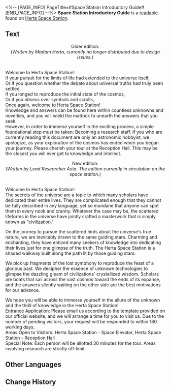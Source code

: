 <%-- [PAGE_INFO]
PageTitle=#Space Station Introductory Guide#
[END_PAGE_INFO] --%>
{{Readable Infobox
|id           = 136
|partIds      = 190282
|title        = 
|image        = Item Journal.png
|world        = Herta Space Station
|parts        = 1
|author       = <!--to be added-->
|description  = An introductory guide for Space station visitors.
|part1        = Space Station Introductory Guide
|source1      = {{cx|Source missing}}
|characters   = Herta
|factions     = 
}}
'''Space Station Introductory Guide''' is a [[readable]] found on [[Herta Space Station]].
<!--
==Location==
{{Map Embed|<map name>|<marker id>}}
-->
==Text==
<div align="center">Older edition:<br />
''(Written by Madam Herta, currently no longer distributed due to design issues.)''</div><br />Welcome to Herta Space Station!<br />
If your pursuit for the limits of life had extended to the universe itself,<br />
Or if you question whether the debate about universal truths had truly been settled,<br />
If you longed to reproduce the initial state of the cosmos,<br />
Or if you obsess over symbols and scrolls,<br />
Once again, welcome to Herta Space Station!<br />
Knowledge and answers can be found here within countless unknowns and novelties, and you will wield the mattock to unearth the answers that you seek.<br />
However, in order to immerse yourself in the exciting process, a simple foundational step must be taken: Becoming a research staff. If you who are currently reading this document are only an astronomic hobbyist, we apologize, as your exploration of the cosmos has ended when you began your journey. Please cherish your tour at the Reception Hall. This may be the closest you will ever get to knowledge and intellect.

<div align="center">New edition:<br />
''(Written by Lead Researcher Asta. The edition currently in circulation on the space station.)''</div><br />Welcome to Herta Space Station!<br />
The secrets of the universe are a topic to which many scholars have dedicated their entire lives. They are complicated enough that they cannot be fully described in any language, yet so mundane that anyone can spot them in every nook and cranny. Whatever the case may be, the scattered lifeforms in the universe have jointly crafted a masterwork that is simply known as "civilization."

On the journey to pursue the scattered hints about the universe's true nature, we are inevitably drawn to the same guiding stars. Charming and enchanting, they have enticed many seekers of knowledge into dedicating their lives just for one glimpse of the truth. The Herta Space Station is a shaded walkway built along the path lit by those guiding stars.

We pick up fragments of the lost symphony to reproduce the feast of a glorious past. We decipher the essence of unknown technologies to glimpse the dazzling gleam of civilizations' crystallized wisdom. Scholars are boats that sail across the vast cosmos toward the ends of its expanse, and the answers silently waiting on the other side are the best motivations for our advance.

We hope you will be able to immerse yourself in the allure of the unknown and the thrill of knowledge in the Herta Space Station!<br />
Entrance Application: Please email us according to the template provided on our official website, and we will arrange a time for you to visit us. Due to the number of pending visitors, your request will be responded to within 180 working days.<br />
Areas Open to Visitors: Herta Space Station - Space Elevator, Herta Space Station - Reception Hall<br />
Special Note: Each person will be allotted 30 minutes for the tour. Areas involving research are strictly off-limit.

<!--
==Trivia==
* 
-->
==Other Languages==
{{Other Languages
|en   = Space Station Introductory Guide
|zhs  = 空间站介绍手册
|zht  = 太空站介紹手冊
|ja   = 宇宙ステーション紹介ハンドブック
|ko   = 우주정거장 소개 핸드북
|es   = Guía de introducción a la Estación Espacial
|fr   = Guide de présentation de la station spatiale
|ru   = Вводный путеводитель по космической станции
|th   = คู่มือแนะนำสถานีอวกาศ
|vi   = Sổ Tay Giới Thiệu Trạm Không Gian
|de   = Einführung in die Raumstation
|id   = Panduan Pengenalan Stasiun Luar Angkasa
|pt   = Guia de Introdução à Estação Espacial
}}

==Change History==
{{Change History|1.0}}